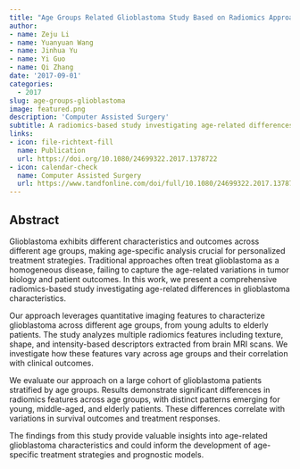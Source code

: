 ```yaml
---
title: "Age Groups Related Glioblastoma Study Based on Radiomics Approach"
author: 
- name: Zeju Li
- name: Yuanyuan Wang
- name: Jinhua Yu
- name: Yi Guo
- name: Qi Zhang
date: '2017-09-01'
categories:
  - 2017
slug: age-groups-glioblastoma
image: featured.png
description: 'Computer Assisted Surgery'
subtitle: A radiomics-based study investigating age-related differences in glioblastoma characteristics and outcomes.
links:
- icon: file-richtext-fill
  name: Publication
  url: https://doi.org/10.1080/24699322.2017.1378722
- icon: calendar-check
  name: Computer Assisted Surgery
  url: https://www.tandfonline.com/doi/full/10.1080/24699322.2017.1378722
---
```


## Abstract

Glioblastoma exhibits different characteristics and outcomes across different age groups, making age-specific analysis crucial for personalized treatment strategies. Traditional approaches often treat glioblastoma as a homogeneous disease, failing to capture the age-related variations in tumor biology and patient outcomes. In this work, we present a comprehensive radiomics-based study investigating age-related differences in glioblastoma characteristics.

Our approach leverages quantitative imaging features to characterize glioblastoma across different age groups, from young adults to elderly patients. The study analyzes multiple radiomics features including texture, shape, and intensity-based descriptors extracted from brain MRI scans. We investigate how these features vary across age groups and their correlation with clinical outcomes.

We evaluate our approach on a large cohort of glioblastoma patients stratified by age groups. Results demonstrate significant differences in radiomics features across age groups, with distinct patterns emerging for young, middle-aged, and elderly patients. These differences correlate with variations in survival outcomes and treatment responses.

The findings from this study provide valuable insights into age-related glioblastoma characteristics and could inform the development of age-specific treatment strategies and prognostic models. 